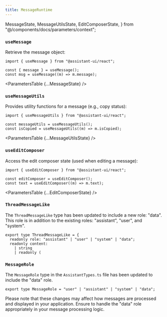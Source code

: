 ```yaml
---
title: MessageRuntime
---
```


  MessageState,
  MessageUtilsState,
  EditComposerState,
} from "@/components/docs/parameters/context";

### `useMessage`

Retrieve the message object:

```tsx
import { useMessage } from "@assistant-ui/react";

const { message } = useMessage();
const msg = useMessage((m) => m.message);
```

<ParametersTable {...MessageState} />

### `useMessageUtils`

Provides utility functions for a message (e.g., copy status):

```tsx
import { useMessageUtils } from "@assistant-ui/react";

const messageUtils = useMessageUtils();
const isCopied = useMessageUtils((m) => m.isCopied);
```

<ParametersTable {...MessageUtilsState} />

### `useEditComposer`

Access the edit composer state (used when editing a message):

```tsx
import { useEditComposer } from "@assistant-ui/react";

const editComposer = useEditComposer();
const text = useEditComposer((m) => m.text);
```

<ParametersTable {...EditComposerState} />

### `ThreadMessageLike`

The `ThreadMessageLike` type has been updated to include a new role: "data". This role is in addition to the existing roles: "assistant", "user", and "system".

```tsx
export type ThreadMessageLike = {
  readonly role: "assistant" | "user" | "system" | "data";
  readonly content:
    | string
    | readonly (
```

### `MessageRole`

The `MessageRole` type in the `AssistantTypes.ts` file has been updated to include the "data" role.

```tsx
export type MessageRole = "user" | "assistant" | "system" | "data";
```

Please note that these changes may affect how messages are processed and displayed in your application. Ensure to handle the "data" role appropriately in your message processing logic.